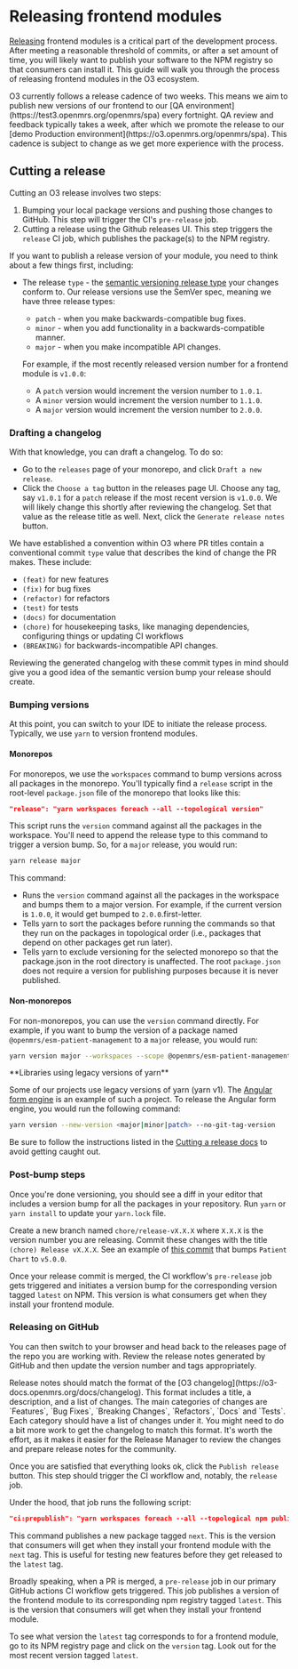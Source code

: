 
# Releasing frontend modules

[Releasing](https://docs.github.com/en/repositories/releasing-projects-on-github/about-releases) frontend modules is a critical part of the development process. After meeting a reasonable threshold of commits, or after a set amount of time, you will likely want to publish your software to the NPM registry so that consumers can install it. This guide will walk you through the process of releasing frontend modules in the O3 ecosystem.

<Callout type="info">
  O3 currently follows a release cadence of two weeks. This means we aim to publish new versions of our frontend to our
  [QA environment](https://test3.openmrs.org/openmrs/spa) every fortnight. QA review and feedback typically takes a
  week, after which we promote the release to our [demo Production environment](https://o3.openmrs.org/openmrs/spa).
  This cadence is subject to change as we get more experience with the process.
</Callout>

## Cutting a release

Cutting an O3 release involves two steps:

1. Bumping your local package versions and pushing those changes to GitHub. This step will trigger the CI's `pre-release` job.
2. Cutting a release using the Github releases UI. This step triggers the `release` CI job, which publishes the package(s) to the NPM registry.

If you want to publish a release version of your module, you need to think about a few things first, including:

- The release `type` - the [semantic versioning release type](https://docs.npmjs.com/about-semantic-versioning) your changes conform to. Our release versions use the SemVer spec, meaning we have three release types:

  - `patch` - when you make backwards-compatible bug fixes.
  - `minor` - when you add functionality in a backwards-compatible manner.
  - `major` - when you make incompatible API changes.

  For example, if the most recently released version number for a frontend module is `v1.0.0`:

  - A `patch` version would increment the version number to `1.0.1`.
  - A `minor` version would increment the version number to `1.1.0`.
  - A `major` version would increment the version number to `2.0.0`.

### Drafting a changelog

With that knowledge, you can draft a changelog. To do so:

- Go to the `releases` page of your monorepo, and click `Draft a new release`.
- Click the `Choose a tag` button in the releases page UI. Choose any tag, say `v1.0.1` for a `patch` release if the most recent version is `v1.0.0`. We will likely change this shortly after reviewing the changelog. Set that value as the release title as well. Next, click the `Generate release notes` button.

We have established a convention within O3 where PR titles contain a conventional commit `type` value that describes the kind of change the PR makes. These include:

- `(feat)` for new features
- `(fix)` for bug fixes
- `(refactor)` for refactors
- `(test)` for tests
- `(docs)` for documentation
- `(chore)` for housekeeping tasks, like managing dependencies, configuring things or updating CI workflows
- `(BREAKING)` for backwards-incompatible API changes.

Reviewing the generated changelog with these commit types in mind should give you a good idea of the semantic version bump your release should create.

### Bumping versions

At this point, you can switch to your IDE to initiate the release process. Typically, we use `yarn` to version frontend modules.

#### Monorepos

For monorepos, we use the `workspaces` command to bump versions across all packages in the monorepo. You'll typically find a `release` script in the root-level `package.json` file of the monorepo that looks like this:

```json
"release": "yarn workspaces foreach --all --topological version"
```

This script runs the `version` command against all the packages in the workspace. You'll need to append the release type to this command to trigger a version bump. So, for a `major` release, you would run:

```sh
yarn release major
```

This command:

- Runs the `version` command against all the packages in the workspace and bumps them to a major version. For example, if the current version is `1.0.0`, it would get bumped to `2.0.0`.first-letter.
- Tells yarn to sort the packages before running the commands so that they run on the packages in topological order (i.e., packages that depend on other packages get run later).
- Tells yarn to exclude versioning for the selected monorepo so that the package.json in the root directory is unaffected. The root `package.json` does not require a version for publishing purposes because it is never published.

#### Non-monorepos

For non-monorepos, you can use the `version` command directly. For example, if you want to bump the version of a package named `@openmrs/esm-patient-management` to a `major` release, you would run:

```sh
yarn version major --workspaces --scope @openmrs/esm-patient-management
```

<Callout type="info">
**Libraries using legacy versions of yarn**

Some of our projects use legacy versions of yarn (yarn v1). The [Angular form engine](https://github.com/openmrs/openmrs-ngx-formentry) is an example of such a project. To release the Angular form engine, you would run the following command:

```sh
yarn version --new-version <major|minor|patch> --no-git-tag-version
```

Be sure to follow the instructions listed in the [Cutting a release docs](https://github.com/openmrs/openmrs-ngx-formentry#cutting-a-new-release) to avoid getting caught out.

</Callout>

### Post-bump steps

Once you're done versioning, you should see a diff in your editor that includes a version bump for all the packages in your repository. Run `yarn` or `yarn install` to update your `yarn.lock` file.

Create a new branch named `chore/release-vX.X.X` where `X.X.X` is the version number you are releasing. Commit these changes with the title `(chore) Release vX.X.X`. See an example of [this commit](https://github.com/openmrs/openmrs-esm-patient-chart/pull/1279) that bumps `Patient Chart` to `v5.0.0`.

Once your release commit is merged, the CI workflow's `pre-release` job gets triggered and initiates a version bump for the corresponding version tagged `latest` on NPM. This version is what consumers get when they install your frontend module.

### Releasing on GitHub

You can then switch to your browser and head back to the releases page of the repo you are working with. Review the release notes generated by GitHub and then update the version number and tags appropriately.

<Callout type="info">
  Release notes should match the format of the [O3 changelog](https://o3-docs.openmrs.org/docs/changelog). This format
  includes a title, a description, and a list of changes. The main categories of changes are `Features`, `Bug Fixes`,
  `Breaking Changes`, `Refactors`, `Docs` and `Tests`. Each category should have a list of changes under it. You might
  need to do a bit more work to get the changelog to match this format. It's worth the effort, as it makes it easier for
  the Release Manager to review the changes and prepare release notes for the community.
</Callout>

Once you are satisfied that everything looks ok, click the `Publish release` button. This step should trigger the CI workflow and, notably, the `release` job.

Under the hood, that job runs the following script:

```json
"ci:prepublish": "yarn workspaces foreach --all --topological npm publish --access public --tag next",
```

This command publishes a new package tagged `next`. This is the version that consumers will get when they install your frontend module with the `next` tag. This is useful for testing new features before they get released to the `latest` tag.

Broadly speaking, when a PR is merged, a `pre-release` job in our primary GitHub actions CI workflow gets triggered. This job publishes a version of the frontend module to its corresponding npm registry tagged `latest`. This is the version that consumers will get when they install your frontend module.

To see what version the `latest` tag corresponds to for a frontend module, go to its NPM registry page and click on the `version` tag. Look out for the most recent version tagged `latest`.
